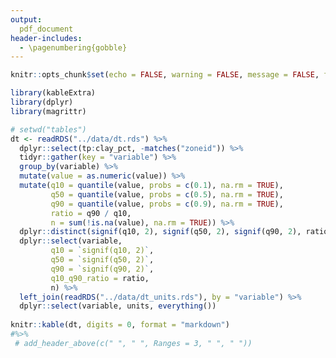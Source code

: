 ```yaml
---
output:
  pdf_document
header-includes: 
  - \pagenumbering{gobble}
---
```


```r
knitr::opts_chunk$set(echo = FALSE, warning = FALSE, message = FALSE, fig.path = "../figures/", fig.width = 5, fig.height = 6)
```

```r
library(kableExtra)
library(dplyr)
library(magrittr)

# setwd("tables")
dt <- readRDS("../data/dt.rds") %>%
  dplyr::select(tp:clay_pct, -matches("zoneid")) %>%
  tidyr::gather(key = "variable") %>%
  group_by(variable) %>%
  mutate(value = as.numeric(value)) %>%
  mutate(q10 = quantile(value, probs = c(0.1), na.rm = TRUE),
         q50 = quantile(value, probs = c(0.5), na.rm = TRUE),
         q90 = quantile(value, probs = c(0.9), na.rm = TRUE), 
         ratio = q90 / q10, 
         n = sum(!is.na(value), na.rm = TRUE)) %>%
  dplyr::distinct(signif(q10, 2), signif(q50, 2), signif(q90, 2), ratio, n) %>%
  dplyr::select(variable, 
         q10 = `signif(q10, 2)`,
         q50 = `signif(q50, 2)`, 
         q90 = `signif(q90, 2)`,
         q10_q90_ratio = ratio,
         n) %>%
  left_join(readRDS("../data/dt_units.rds"), by = "variable") %>%
  dplyr::select(variable, units, everything())
  
knitr::kable(dt, digits = 0, format = "markdown") 
#%>%
 # add_header_above(c(" ", " ", Ranges = 3, " ", " "))
```
